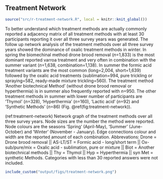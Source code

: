 ## Treatment Network {#network}

```r
source("src/r-treatment-network.R", local = knitr::knit_global())
```

To better understand which treatment methods are actually commonly reported a adjacency matrix of all treatment methods with at least 30 participants reporting it over all three survey years was generated. The follow up network analysis of the treatment methods over all three survey years showed the dominance of oxalic treatment methods in winter. In spring the biomechinal method drone brood removal (*n*=1,833) is the most dominant reported varroa treatment and very often in combination with the summer variant (*n*=1,638, combination=1,138). In summer the formic acid treatment variants are the most common (long=2,004, short=1,639) followed by the oxalic acid treatments (sublimation=994, pure trickling or spraying=582, ready-made mixture trickling=560). The treatment method 'Another biotechnical Method' (without drone brood removal or hyperthermia) is in summer also frequently reported with *n*=950. The other treatment methods in summer with lower number of participants are 'Thymol' (*n*=328), 'Hyperthermia' (*n*=160), 'Lactic acid' (*n*=92) and 'Synthetic Methods' (*n*=86) (Fig.&nbsp;\@ref(fig:treatment-network)).

(ref:treatment-network) Network graph of the treatment methods over all three survey years. Node sizes are the number the method were reported. Node colours are the seasons 'Spring' (April-May), 'Summer' (June-October) and 'Winter' (November - January). Edge connections colour and width are the reported amount of each combination.  Abbrevations: Drone = Drone brood removal || AS-LT/ST = Formic acid - long/short term || Ox-sub/pure/mix = Oxalic acid - sublimation, pure or mixture || Biot = Another biotechnical methods || Thy = Thymol || Hyp = Hyperthermia || syn Met = synthetic Methods. Categories with less than 30 reported answers were not included.

```r
include_custom("output/figs/treatment-network.png")
```